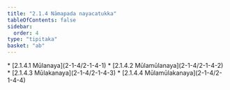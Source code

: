 ```yaml
---
title: "2.1.4 Nāmapada nayacatukka"
tableOfContents: false
sidebar:
  order: 4
type: "tipitaka"
basket: "ab"
---
```



<DynamicBreadcrumb />



<TableOfContents>
* [2.1.4.1 Mūlanaya](2-1-4/2-1-4-1)
* [2.1.4.2 Mūlamūlanaya](2-1-4/2-1-4-2)
* [2.1.4.3 Mūlakanaya](2-1-4/2-1-4-3)
* [2.1.4.4 Mūlamūlakanaya](2-1-4/2-1-4-4)
</TableOfContents>